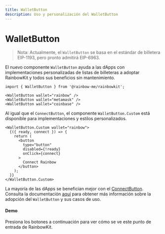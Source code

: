 ```yaml
---
title: WalletButton
description: Uso y personalización del WalletButton
---
```


# WalletButton

> Nota: Actualmente, el `WalletButton` se basa en el estándar de billetera EIP-1193, pero pronto admitirá EIP-6963.

El nuevo componente `WalletButton` ayuda a las dApps con implementaciones personalizadas de listas de billeteras a adoptar RainbowKit y todos sus beneficios sin mantenimiento.

```tsx
import { WalletButton } from '@rainbow-me/rainbowkit';

<WalletButton wallet="rainbow" />
<WalletButton wallet="metamask" />
<WalletButton wallet="coinbase" />
```

Al igual que el `ConnectButton`, el componente `WalletButton.Custom` está disponible para implementaciones y estilos personalizados.

```tsx
<WalletButton.Custom wallet="rainbow">
  {({ ready, connect }) => {
    return (
      <button
        type="button"
        disabled={!ready}
        onClick={connect}
      >
        Connect Rainbow
      </button>
    );
  }}
</WalletButton.Custom>
```

La mayoría de las dApps se benefician mejor con el [ConnectButton](https://www.rainbowkit.com/docs/connect-button). Consulta la documentación [aquí](https://www.rainbowkit.com/docs/wallet-button) para obtener más información sobre la adopción del `WalletButton` y sus casos de uso.

#### Demo

Presiona los botones a continuación para ver cómo se ve este punto de entrada de RainbowKit.

<WalletButtonDemo />

